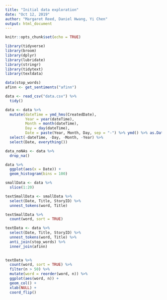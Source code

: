 ```yaml
---
title: "Initial data exploration"
date: "Oct 12, 2019"
author: "Margaret Reed, Daniel Hwang, Yi Chen"
output: html_document
---
```


```r
knitr::opts_chunk$set(echo = TRUE)
```

```r
library(tidyverse)
library(broom)
library(dplyr)
library(lubridate)
library(stringr)
library(tidytext)
library(textdata)

data(stop_words)
afinn <- get_sentiments("afinn")
```

```r
data <- read_csv("data.csv") %>%
  tidy()
```


```r
data <- data %>%
  mutate(dateTime = ymd_hms(CreatedDate),
         Year = year(dateTime),
         Month = month(dateTime),
         Day = day(dateTime),
         Date = paste(Year, Month, Day, sep = "-") %>% ymd() %>% as.Date()) %>%
  select(-dateTime, -Day, -Month, -Year) %>%
  select(Date, everything())
```

```r
data_noNAs <- data %>%
  drop_na()
```

```r
data %>%
  ggplot(aes(x = Date)) +
  geom_histogram(bins = 100)
```

```r
smallData <- data %>%
  slice(1:20)
```


```r
textSmallData <- smallData %>%
  select(Date, Title, StoryID) %>%
  unnest_tokens(word, Title)

textSmallData %>%
  count(word, sort = TRUE)
```


```r
textData <- data %>%
  select(Date, Title, StoryID) %>%
  unnest_tokens(word, Title) %>%
  anti_join(stop_words) %>%
  inner_join(afinn)
  

textData %>%
  count(word, sort = TRUE) %>%
  filter(n > 50) %>%
  mutate(word = reorder(word, n)) %>%
  ggplot(aes(word, n)) +
  geom_col() +
  xlab(NULL) +
  coord_flip()
```





